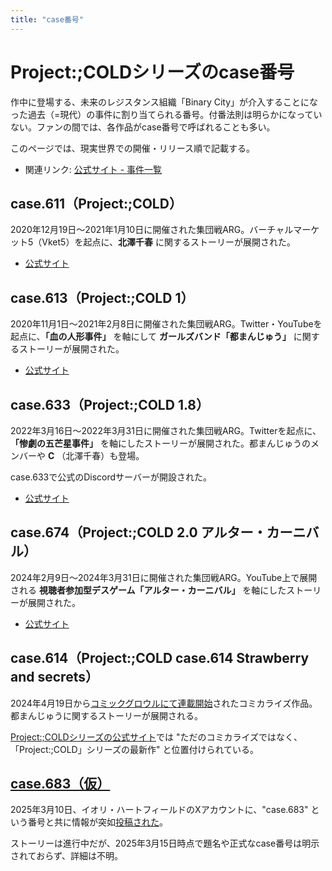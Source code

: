 ```yaml
---
title: "case番号"
---
```


# Project:;COLDシリーズのcase番号

作中に登場する、未来のレジスタンス組織「Binary City」が介入することになった過去（=現代）の事件に割り当てられる番号。付番法則は明らかになっていない。ファンの間では、各作品がcase番号で呼ばれることも多い。

このページでは、現実世界での開催・リリース順で記載する。

- 関連リンク: [公式サイト - 事件一覧](https://www.project-cold.net/case/)

## case.611（Project:;COLD）

2020年12月19日～2021年1月10日に開催された集団戦ARG。バーチャルマーケット5（Vket5）を起点に、**北澤千春** に関するストーリーが展開された。

- [公式サイト](https://www.project-cold.net/case/case-611/)

## case.613（Project:;COLD 1）

2020年11月1日～2021年2月8日に開催された集団戦ARG。Twitter・YouTubeを起点に、**「血の人形事件」** を軸にして **ガールズバンド「都まんじゅう」** に関するストーリーが展開された。

- [公式サイト](https://www.project-cold.net/case/case-613/)

## case.633（Project:;COLD 1.8）

2022年3月16日～2022年3月31日に開催された集団戦ARG。Twitterを起点に、**「惨劇の五芒星事件」** を軸にしたストーリーが展開された。都まんじゅうのメンバーや **C** （北澤千春）も登場。

case.633で公式のDiscordサーバーが開設された。

- [公式サイト](https://www.project-cold.net/case/case-633/)

## case.674（Project:;COLD 2.0 アルター・カーニバル）

2024年2月9日～2024年3月31日に開催された集団戦ARG。YouTube上で展開される **視聴者参加型デスゲーム「アルター・カーニバル」** を軸にしたストーリーが展開された。

- [公式サイト](https://www.project-cold.net/case/altarcarnival/)

## case.614（Project:;COLD case.614 Strawberry and secrets）

2024年4月19日から[コミックグロウルにて連載開始](https://comic-growl.com/episode/2550689798371182320)されたコミカライズ作品。都まんじゅうに関するストーリーが展開される。

[Project:;COLDシリーズの公式サイト](https://www.project-cold.net/news/post-24/)では "ただのコミカライズではなく、「Project:;COLD」シリーズの最新作" と位置付けられている。

## [case.683（仮）](./cases/683/)

2025年3月10日、イオリ・ハートフィールドのXアカウントに、"case.683" という番号と共に情報が突如[投稿された](https://x.com/iori_heartfield/status/1899052613582160181)。

ストーリーは進行中だが、2025年3月15日時点で題名や正式なcase番号は明示されておらず、詳細は不明。